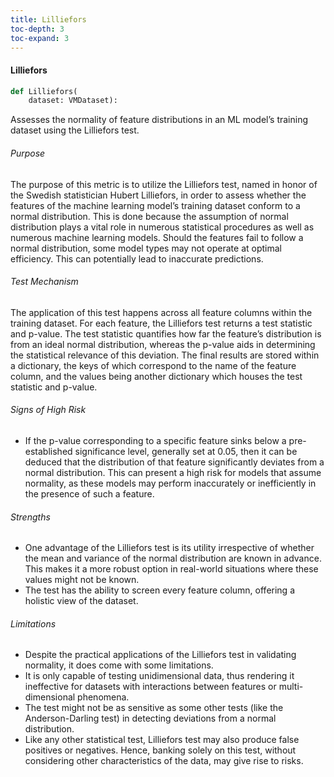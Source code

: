 ```yaml
---
title: Lilliefors
toc-depth: 3
toc-expand: 3
---
```







#### Lilliefors

```python
def Lilliefors(
    dataset: VMDataset):
```

Assesses the normality of feature distributions in an ML model's training dataset using the Lilliefors test.

###### Purpose

The purpose of this metric is to utilize the Lilliefors test, named in honor of the Swedish statistician Hubert
Lilliefors, in order to assess whether the features of the machine learning model's training dataset conform to a
normal distribution. This is done because the assumption of normal distribution plays a vital role in numerous
statistical procedures as well as numerous machine learning models. Should the features fail to follow a normal
distribution, some model types may not operate at optimal efficiency. This can potentially lead to inaccurate
predictions.

###### Test Mechanism

The application of this test happens across all feature columns within the training dataset. For each feature, the
Lilliefors test returns a test statistic and p-value. The test statistic quantifies how far the feature's
distribution is from an ideal normal distribution, whereas the p-value aids in determining the statistical
relevance of this deviation. The final results are stored within a dictionary, the keys of which correspond to the
name of the feature column, and the values being another dictionary which houses the test statistic and p-value.

###### Signs of High Risk

- If the p-value corresponding to a specific feature sinks below a pre-established significance level, generally
set at 0.05, then it can be deduced that the distribution of that feature significantly deviates from a normal
distribution. This can present a high risk for models that assume normality, as these models may perform
inaccurately or inefficiently in the presence of such a feature.

###### Strengths

- One advantage of the Lilliefors test is its utility irrespective of whether the mean and variance of the normal
distribution are known in advance. This makes it a more robust option in real-world situations where these values
might not be known.
- The test has the ability to screen every feature column, offering a holistic view of the dataset.

###### Limitations

- Despite the practical applications of the Lilliefors test in validating normality, it does come with some
limitations.
- It is only capable of testing unidimensional data, thus rendering it ineffective for datasets with interactions
between features or multi-dimensional phenomena.
- The test might not be as sensitive as some other tests (like the Anderson-Darling test) in detecting deviations
from a normal distribution.
- Like any other statistical test, Lilliefors test may also produce false positives or negatives. Hence, banking
solely on this test, without considering other characteristics of the data, may give rise to risks.




 